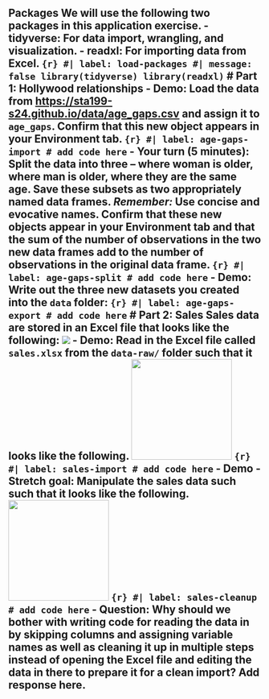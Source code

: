 ## Packages We will use the following two packages in this application exercise. - **tidyverse**: For data import, wrangling, and visualization. - **readxl:** For importing data from Excel. ```{r} #| label: load-packages #| message: false library(tidyverse) library(readxl) ``` # Part 1: Hollywood relationships - **Demo:** Load the data from <https://sta199-s24.github.io/data/age_gaps.csv> and assign it to `age_gaps`. Confirm that this new object appears in your Environment tab. ```{r} #| label: age-gaps-import # add code here ``` - **Your turn (5 minutes):** Split the data into three -- where woman is older, where man is older, where they are the same age. Save these subsets as two appropriately named data frames. *Remember:* Use concise and evocative names. Confirm that these new objects appear in your Environment tab and that the sum of the number of observations in the two new data frames add to the number of observations in the original data frame. ```{r} #| label: age-gaps-split # add code here ``` - **Demo:** Write out the three new datasets you created into the `data` folder: ```{r} #| label: age-gaps-export # add code here ``` # Part 2: Sales Sales data are stored in an Excel file that looks like the following: ![](https://sta199-s24.github.io/images/sales-excel.png) - **Demo:** Read in the Excel file called `sales.xlsx` from the `data-raw/` folder such that it looks like the following. ![](https://sta199-s24.github.io/images/sales-1.png){width="200"} ```{r} #| label: sales-import # add code here ``` - **Demo - Stretch goal:** Manipulate the sales data such such that it looks like the following. ![](https://sta199-s24.github.io/images/sales-2.png){width="200"} ```{r} #| label: sales-cleanup # add code here ``` - **Question:** Why should we bother with writing code for reading the data in by skipping columns and assigning variable names as well as cleaning it up in multiple steps instead of opening the Excel file and editing the data in there to prepare it for a clean import? Add response here.